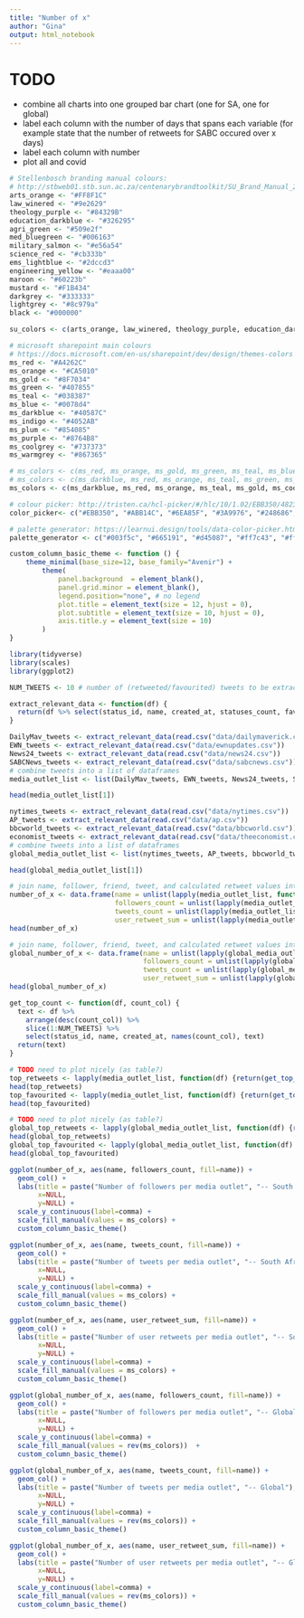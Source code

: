 ```yaml
---
title: "Number of x"
author: "Gina"
output: html_notebook
---
```

# TODO
* combine all charts into one grouped bar chart (one for SA, one for global)
* label each column with the number of days that spans each variable (for example state that the number of retweets for SABC occured over x days)
* label each column with number
* plot all and covid

<!----------------------------------------------------------------------------------------------------------------------------------------------------->
<!-- Setup -->
<!----------------------------------------------------------------------------------------------------------------------------------------------------->

```r
# Stellenbosch branding manual colours:
# http://stbweb01.stb.sun.ac.za/centenarybrandtoolkit/SU_Brand_Manual_2019.pdf 
arts_orange <- "#FF8F1C"
law_winered <- "#9e2629"
theology_purple <- "#84329B"
education_darkblue <- "#326295"
agri_green <- "#509e2f"
med_bluegreen <- "#006163"
military_salmon <- "#e56a54"
science_red <- "#cb333b"
ems_lightblue <- "#2dccd3"
engineering_yellow <- "#eaaa00"
maroon <- "#60223b"
mustard <- "#F1B434"
darkgrey <- "#333333"
lightgrey <- "#8c979a"
black <- "#000000"

su_colors <- c(arts_orange, law_winered, theology_purple, education_darkblue, agri_green, med_bluegreen, military_salmon, science_red, ems_lightblue, engineering_yellow, maroon, mustard, darkgrey, lightgrey, black)

# microsoft sharepoint main colours
# https://docs.microsoft.com/en-us/sharepoint/dev/design/themes-colors
ms_red <- "#A4262C"
ms_orange <- "#CA5010"
ms_gold <- "#8F7034"
ms_green <- "#407855"
ms_teal <- "#038387"
ms_blue <- "#0078d4"
ms_darkblue <- "#40587C"
ms_indigo <- "#4052AB"
ms_plum <- "#854085"
ms_purple <- "#8764B8"
ms_coolgrey <- "#737373"
ms_warmgrey <- "#867365"

# ms_colors <- c(ms_red, ms_orange, ms_gold, ms_green, ms_teal, ms_blue, ms_darkblue, ms_indigo, ms_plum, ms_purple, ms_coolgrey, ms_warmgrey)
# ms_colors <- c(ms_darkblue, ms_red, ms_orange, ms_teal, ms_green, ms_blue, ms_indigo, ms_plum)
ms_colors <- c(ms_darkblue, ms_red, ms_orange, ms_teal, ms_gold, ms_coolgrey, ms_purple, ms_warmgrey, ms_green, ms_blue, ms_indigo, ms_plum)

# colour picker: http://tristen.ca/hcl-picker/#/hlc/10/1.02/EBB350/48231C
color_picker<- c("#EBB350", "#ABB14C", "#6EA85F", "#3A9976", "#248686", "#3F6F85", "#585674", "#623F57", "#5B2E37", "#48231C")

# palette generator: https://learnui.design/tools/data-color-picker.html#palette
palette_generator <- c("#003f5c", "#665191", "#d45087", "#ff7c43", "#ffa600")
```

```r
custom_column_basic_theme <- function () { 
    theme_minimal(base_size=12, base_family="Avenir") +
        theme(
            panel.background  = element_blank(),
            panel.grid.minor = element_blank(),
            legend.position="none", # no legend
            plot.title = element_text(size = 12, hjust = 0),
            plot.subtitle = element_text(size = 10, hjust = 0),
            axis.title.y = element_text(size = 10)
        )
}
```

```r
library(tidyverse)
library(scales)
library(ggplot2)
```

```r
NUM_TWEETS <- 10 # number of (retweeted/favourited) tweets to be extracted
```

```r
extract_relevant_data <- function(df) {
  return(df %>% select(status_id, name, created_at, statuses_count, favorite_count, retweet_count, followers_count, text))
}
```

```r
DailyMav_tweets <- extract_relevant_data(read.csv("data/dailymaverick.csv"))
EWN_tweets <- extract_relevant_data(read.csv("data/ewnupdates.csv"))
News24_tweets <- extract_relevant_data(read.csv("data/news24.csv"))
SABCNews_tweets <- extract_relevant_data(read.csv("data/sabcnews.csv"))
# combine tweets into a list of dataframes
media_outlet_list <- list(DailyMav_tweets, EWN_tweets, News24_tweets, SABCNews_tweets)

head(media_outlet_list[1])
```

```r
nytimes_tweets <- extract_relevant_data(read.csv("data/nytimes.csv"))
AP_tweets <- extract_relevant_data(read.csv("data/ap.csv"))
bbcworld_tweets <- extract_relevant_data(read.csv("data/bbcworld.csv"))
economist_tweets <- extract_relevant_data(read.csv("data/theeconomist.csv"))
# combine tweets into a list of dataframes
global_media_outlet_list <- list(nytimes_tweets, AP_tweets, bbcworld_tweets, economist_tweets)

head(global_media_outlet_list[1])
```
<!----------------------------------------------------------------------------------------------------------------------------------------------------->
<!-- Data Wrangling -->
<!----------------------------------------------------------------------------------------------------------------------------------------------------->

```r
# join name, follower, friend, tweet, and calculated retweet values into a dataframe
number_of_x <- data.frame(name = unlist(lapply(media_outlet_list, function(df) {return(df$name[1])})), 
                          followers_count = unlist(lapply(media_outlet_list, function(df) {return(df$followers_count[1])})), 
                          tweets_count = unlist(lapply(media_outlet_list, function(df) {return(df$statuses_count[1])})), 
                          user_retweet_sum = unlist(lapply(media_outlet_list, function(df) {return(sum(df$retweet_count))})))
head(number_of_x)
```
```r
# join name, follower, friend, tweet, and calculated retweet values into a dataframe
global_number_of_x <- data.frame(name = unlist(lapply(global_media_outlet_list, function(df) {return(df$name[1])})),
                                 followers_count = unlist(lapply(global_media_outlet_list, function(df) {return(df$followers_count[1])})),
                                 tweets_count = unlist(lapply(global_media_outlet_list, function(df) {return(df$statuses_count[1])})),
                                 user_retweet_sum = unlist(lapply(global_media_outlet_list, function(df) {return(sum(df$retweet_count))})))
head(global_number_of_x)
```

```r
get_top_count <- function(df, count_col) {
  text <- df %>%
    arrange(desc(count_col)) %>% 
    slice(1:NUM_TWEETS) %>% 
    select(status_id, name, created_at, names(count_col), text)
  return(text)
}
```

```r
# TODO need to plot nicely (as table?)
top_retweets <- lapply(media_outlet_list, function(df) {return(get_top_count(df, df$retweet_count))})
head(top_retweets)
top_favourited <- lapply(media_outlet_list, function(df) {return(get_top_count(df, df$favorite_count))})
head(top_favourited)
```

```r
# TODO need to plot nicely (as table?)
global_top_retweets <- lapply(global_media_outlet_list, function(df) {return(get_top_count(df, df$retweet_count))})
head(global_top_retweets)
global_top_favourited <- lapply(global_media_outlet_list, function(df) {return(get_top_count(df, df$favorite_count))})
head(global_top_favourited)
```


<!----------------------------------------------------------------------------------------------------------------------------------------------------->
<!-- Data Visualisation (South African)-->
<!----------------------------------------------------------------------------------------------------------------------------------------------------->

```r
ggplot(number_of_x, aes(name, followers_count, fill=name)) +
  geom_col() +
  labs(title = paste("Number of followers per media outlet", "-- South Africa"),
       x=NULL,
       y=NULL) +
  scale_y_continuous(label=comma) +
  scale_fill_manual(values = ms_colors) +
  custom_column_basic_theme()
```

```r
ggplot(number_of_x, aes(name, tweets_count, fill=name)) +
  geom_col() +
  labs(title = paste("Number of tweets per media outlet", "-- South Africa"),
       x=NULL,
       y=NULL) +
  scale_y_continuous(label=comma) +
  scale_fill_manual(values = ms_colors) +
  custom_column_basic_theme()
```
```r
ggplot(number_of_x, aes(name, user_retweet_sum, fill=name)) +
  geom_col() +
  labs(title = paste("Number of user retweets per media outlet", "-- South Africa"),
       x=NULL,
       y=NULL) +
  scale_y_continuous(label=comma) +
  scale_fill_manual(values = ms_colors) +
  custom_column_basic_theme()
```


<!----------------------------------------------------------------------------------------------------------------------------------------------------->
<!-- Data Visualisation (Global)-->
<!----------------------------------------------------------------------------------------------------------------------------------------------------->

```r
ggplot(global_number_of_x, aes(name, followers_count, fill=name)) +
  geom_col() +
  labs(title = paste("Number of followers per media outlet", "-- Global"),
       x=NULL,
       y=NULL) +
  scale_y_continuous(label=comma) +
  scale_fill_manual(values = rev(ms_colors))  +
  custom_column_basic_theme()
```

```r
ggplot(global_number_of_x, aes(name, tweets_count, fill=name)) +
  geom_col() +
  labs(title = paste("Number of tweets per media outlet", "-- Global"),
       x=NULL,
       y=NULL) +
  scale_y_continuous(label=comma) +
  scale_fill_manual(values = rev(ms_colors)) +
  custom_column_basic_theme()
```
```r
ggplot(global_number_of_x, aes(name, user_retweet_sum, fill=name)) +
  geom_col() +
  labs(title = paste("Number of user retweets per media outlet", "-- Global"),
       x=NULL,
       y=NULL) +
  scale_y_continuous(label=comma) +
  scale_fill_manual(values = rev(ms_colors)) +
  custom_column_basic_theme()
```